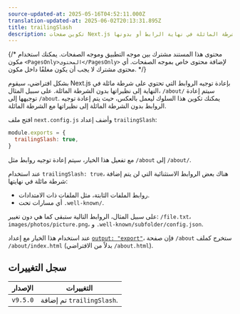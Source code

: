 ```yaml
---
source-updated-at: 2025-05-16T04:52:11.000Z
translation-updated-at: 2025-06-02T20:13:31.895Z
title: trailingSlash
description: تكوين صفحات Next.js للتعامل مع الشرطة المائلة في نهاية الرابط أو بدونها.
---
```


{/* محتوى هذا المستند مشترك بين موجه التطبيق وموجه الصفحات. يمكنك استخدام مكون `<PagesOnly>المحتوى</PagesOnly>` لإضافة محتوى خاص بموجه الصفحات. أي محتوى مشترك لا يجب أن يكون مغلفًا داخل مكون. */}

بشكل افتراضي، سيقوم Next.js بإعادة توجيه الروابط التي تحتوي على شرطة مائلة في النهاية إلى نظيراتها بدون الشرطة المائلة. على سبيل المثال، `/about/` سيتم إعادة توجيهها إلى `/about`. يمكنك تكوين هذا السلوك ليعمل بالعكس، حيث يتم إعادة توجيه الروابط بدون الشرطة المائلة إلى نظيراتها مع الشرطة المائلة.

افتح ملف `next.config.js` وأضف إعداد `trailingSlash`:

```js filename="next.config.js"
module.exports = {
  trailingSlash: true,
}
```

مع تفعيل هذا الخيار، سيتم إعادة توجيه روابط مثل `/about` إلى `/about/`.

عند استخدام `trailingSlash: true`، هناك بعض الروابط الاستثنائية التي لن يتم إضافة شرطة مائلة في نهايتها:

- روابط الملفات الثابتة، مثل الملفات ذات الامتدادات.
- أي مسارات تحت `.well-known/`.

على سبيل المثال، الروابط التالية ستبقى كما هي دون تغيير: `/file.txt`، `images/photos/picture.png`، و `.well-known/subfolder/config.json`.

عند استخدام هذا الخيار مع إعداد [`output: "export"`](/docs/app/guides/static-exports)، فإن صفحة `/about` ستخرج كملف `/about/index.html` (بدلاً من الافتراضي `/about.html`).

## سجل التغييرات

| الإصدار  | التغييرات                |
| -------- | ---------------------- |
| `v9.5.0` | تم إضافة `trailingSlash`. |